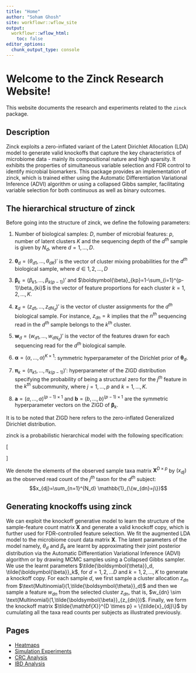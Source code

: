 ```yaml
---
title: "Home"
author: "Soham Ghosh"
site: workflowr::wflow_site
output:
  workflowr::wflow_html:
    toc: false
editor_options:
  chunk_output_type: console
---
```


# Welcome to the Zinck Research Website!

This website documents the research and experiments related to the `zinck` package.

## Description

Zinck exploits a zero-inflated variant of the Latent Dirichlet Allocation (LDA) model 
to generate valid knockoffs that capture the key characteristics of microbiome data - 
mainly its compositional nature and high sparsity. It exhibits the properties of 
simultaneous variable selection and FDR control to identify microbial biomarkers. 
This package provides an implementation of zinck, which is trained either using the 
Automatic Differentiation Variational Inference (ADVI) algorithm or using a collapsed 
Gibbs sampler, facilitating variable selection for both continuous as well as binary outcomes.

## The hierarchical structure of zinck
Before going into the structure of zinck, we define the following parameters:
    
1. Number of biological samples: $D$, number of microbial features: $p$, number of latent clusters $K$ and the sequencing depth of the $d^{th}$ sample is given by $N_d$, where $d=1,\ldots,D$.

2. $\boldsymbol{\theta}_{d} = (\theta_{d1},\ldots,\theta_{dK})'$ is the vector of cluster mixing probabilities for the $d^{th}$ biological sample, where $d \in 1,2,\ldots,D$

3. $\boldsymbol{\beta}_{k} = (\beta_{k1},\ldots,\beta_{k(p-1)})'$ and $\boldsymbol{\beta}_{kp}=1-\sum_{i=1}^{p-1}\beta_{ki}$ is the vector of feature proportions for each cluster $k=1,2,\ldots,K$.

4. $\mathbf{z}_{d}=\left(z_{d1},\ldots,z_{dN_{d}}\right)'$ is the vector of cluster assignments for the $d^{th}$ biological sample. For instance, $z_{dn}=k$ implies that the $n^{th}$ sequencing read in the $d^{th}$ sample belongs to the $k^{th}$ cluster.

5. $\mathbf{w}_{d}=\left(w_{d1},\ldots,w_{dN_{d}}\right)'$ is the vector of the features drawn for each sequencing read for the $d^{th}$ biological sample.

6. $\boldsymbol{\alpha}=(\alpha,\ldots,\alpha)^{K \times 1}$: symmetric hyperparameter of the Dirichlet prior of $\boldsymbol{\theta}_{d}$.

7. $\boldsymbol{\pi}_{k}=(\pi_{k1},\ldots,\pi_{k(p-1)})'$: hyperparameter of the ZIGD distribution specifying the probability of being a structural zero for the $j^{th}$ feature in the $k^{th}$ subcommunity, where $j=1,\ldots,p$ and $k=1,\ldots,K$.

8. $\mathbf{a}=(a,\ldots,a)^{(p-1) \times 1}$ and $\mathbf{b}=(b, \ldots, b)^{(p-1) \times 1}$ are the symmetric hyperparameter vectors on the ZIGD of $\boldsymbol{\beta}_{k}$.


It is to be noted that ZIGD here refers to the zero-inflated Generalized Dirichlet distribution.

zinck is a probabilistic hierarchical model with the following specification: 

\[
\begin{aligned}
    w_{dn}|z_{dn},\boldsymbol{\beta}_{z_{dn}} & \sim \text{Multinomial}(\boldsymbol{\beta}_{z_{dn}}) \\
    \boldsymbol{\beta}_{z_{dn}}|\boldsymbol{\pi},\mathbf{a},\mathbf{b} & \sim \text{ZIGD}\left(\pi_{z_{dn}},a,b\right) \\
    z_{dn}|\theta_{d} & \sim \text{Multinomial}(\theta_{d}) \\
    \boldsymbol{\theta}_{d} & \sim \text{Dirichlet}(\boldsymbol{\alpha})
\end{aligned}
\]


We denote the elements of the observed sample taxa matrix $\mathbf{X}^{D \times p}$ by $(x_{dj})$ as the observed read count of the $j^{th}$ taxon for the $d^{th}$ subject: 
    $$x_{dj}=\sum_{n=1}^{N_d} \mathbb{1}_{\{w_{dn}=j\}}$$


## Generating knockoffs using zinck

We can exploit the knockoff generative model to learn the structure of the sample-feature count matrix $\mathbf{X}$ and generate a valid knockoff copy, which is further used for FDR-controlled feature selection. We fit the augmented LDA model to the microbiome count data matrix $\mathbf{X}$. The latent parameters of the model namely, $\theta_{d}$ and $\beta_{k}$ are learnt by approximating their joint posterior distribution via the Automatic Differentiation Variational Inference (ADVI) algorithm or by drawing MCMC samples using a Collapsed Gibbs sampler. We use the learnt parameters $\tilde{\boldsymbol{\theta}}_d, \tilde{\boldsymbol{\beta}}_k$, for $d=1,2,\ldots D$ and $k=1,2,\ldots,K$ to generate a knockoff copy. For each sample $d$, we first sample a cluster allocation $z_{dn}$ from $\text{Multinomial}(1,\tilde{\boldsymbol{\theta}}_d)$ and then we sample a feature $w_{dn}$ from the selected cluster $z_{dn}$, that is, $w_{dn} \sim \text{Multinomial}(1,\tilde{\boldsymbol{\beta}}_{z_{dn}})$. Finally, we form the knockoff matrix $\tilde{\mathbf{X}}^{D \times p} = \{\tilde{x}_{dj}\}$ by cumulating all the taxa read counts per subjects as illustrated previously.

## Pages

- [Heatmaps](Heatmaps.html)
- [Simulation Experiments](simulation.html)
- [CRC Analysis](CRC.html)
- [IBD Analysis](IBD.html)


